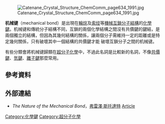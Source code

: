 [[File:Catenane_Crystal_Structure_ChemComm_page634_1991.jpg|right]]

'''机械键'''（mechanical bond）是出現在[[輪烷|輪烷]]及[[索烃|索烃]]等[[機械互鎖分子結構|機械互鎖分子結構]]的[[化學鍵|化學鍵]]。机械键和傳統分子結構不同，互鎖的兩個化學結構之間沒有共價鍵的鍵結，是兩個獨立的結構，但因為其幾何結構的關係，讓兩個分子需維持一定的距離或是特定幾何關係，只有破壞其中一個結構的共價鍵才能
破壞互鎖分子之間的机械键。

有些分類會將机械键歸類在[[超分子化學|超分子化學]]中，不過此名詞是比較新的名詞，不像[[共價鍵|共價鍵]]、[[氫鍵|氫鍵]]、[[離子鍵|離子鍵]]那麼常用。

==參考資料==
{{reflist}}

== 外部連結 ==
* ''The Nature of the Mechanical Bond''，[[弗雷澤·斯托達特|弗雷澤·斯托達特]] [https://web.archive.org/web/20050913180455/http://www.snic.org.sg/events/author%20info.html Article]
{{化学键和分子间作用力}}

{{化學小作品}}
[[Category:化學鍵|Category:化學鍵]]
[[Category:超分子化學|Category:超分子化學]]